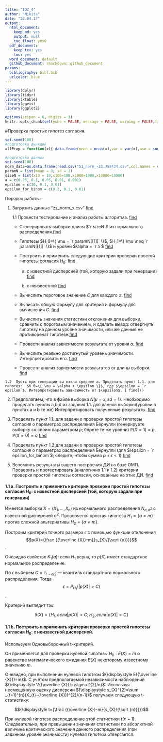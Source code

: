 ```yaml
---
title: "IDZ_4"
author: "Nikita"
date: "22.04.17"
output:
  html_document:
    keep_md: yes
    output: null
    toc_float: yes0
  pdf_document:
    keep_tex: yes
    toc: yes
  word_document: default
  github_document: rmarkdown::github_document
params:
  bibliography: bibl.bib
  urlcolor: blue
---
```


```r
library(dplyr)
library(tidyr)
library(xtable)
library(ggvis)
library(ggplot2)

options(scipen = 0, digits = 3)
knitr::opts_chunk$set(echo = FALSE, message = FALSE, warning = FALSE,fig.path = "README_figs/README-")
```


#Проверка простых гипотез согласия.
```r
set.seed(100)
#подготовка функций
allProp = function(x){ data.frame(mean = mean(x),var = var(x),asm = sum((x-mean(x))^3)/length(x)/var(x)^(3/2),exc = sum((x-mean(x))^4)/length(x)/var(x)^2-3)}

#подготовка данных
set.seed(100)
norm_data=as.data.frame(read.csv("51_norm_-23.798434.csv",col.names = c("x")));
paramN = list(mean = 0, sd = 1)
sizeN = list(x10 = 10,x100=100,x1000=1000,x10000=10000)
a = c(0.25, 0.1, 0.05, 0.01, 0.001)
epsilon = c(10, 0.1, 0.01)
epsilon_for_binom = c(0.2, 0.1, 0.01)
```

Порядок работы:

1.   Загрузить данные “zz_norm_x.csv” [ find]()
      
      1.1   Провести тестирование и анализ работы алгоритма. [ find]()
            
      -   Сгенерировать выборки длины $`r sizeN`$ из нормального распределения.[find]()
        
      -   Гипотезы $H_0=\{ \mu = `r paramN[[1]]` \}$, $H_1=\{ \mu \neq `r paramN[[1]]` \}$ и уровни $\alpha = `r a`$ [ find]() 
        
      -   Построить  и применить следующие критерии проверки простой гипотезы согласия $H_0$: [ find]()
            
          a.   с известной дисперсией (той, которую задали при генерации) [ find]()
                
          b.   с неизвестной [ find]()
                
      -   Вычислить пороговое значение $С$ для каждого $\alpha$. [ find]()
        
      -   Выписать общую формулу для критерия и формулу для вычисления $С$. [ find]()
        
      -   Вычислить значения статистики отклонения для выборки, сравнить с пороговым значением, и сделать          вывод: отвергнуть гипотезу на данном уровне значимости, или же данные не противоречат гипотезе.[find]()
        
      -   Провести анализ зависимости результата от уровня $\alpha$. [ find]()
        
      -   Вычислить реально достигнутый уровень значимости. Интерпретировать его. [ find]()
        
      -   Провести анализ зависимости результатов от длины выборки. [ find]()

    1.2  Пусть при генерации вы взяли среднее a. Проделать пункт 1.1. для гипотез:  $H_0=\{ \mu = \alpha + \epsilon \}$, где $\epsilon = `r epsilon`$. Интерпретировать зависимость от $\epsilon$. [ find]()

2.  Предполагаем, что в файле выборка $N(\mu = x, sd = 1)$. Необходимо проделать пункты a,b,d из задания 1.1. для данной выборки(уровни в пунктах a и b те же) Интерпретировать полученные результаты. [ find]()

3.   Проделать пункт 1.1.  для задачи о проверки простой гипотезы согласия о параметрах распределения Бернулли (генерируете выборку со своим параметром $p$; берете те же уровни) ${\mathbb  {P}}(X=1)=p, {\displaystyle \mathbb {P} (X=0)=q}$ [ find]()

4.   Проделать пункт 1.2  для задачи о проверки простой гипотезы согласия о параметрах распределения Бернулли (для $\epsilon = `r epsilon_for_binom`$; следите, чтобы сумма $p+ \epsilon < 1$) [ find]()

5.   Вспомнить результаты вашего построения ДИ на базе ОМП.  Проверить и протестировать (аналогично 1.1 и 1.2) критерии проверки простой гипотезы согласия, основанные на этих ДИ. [ find]()




#### 1.1 a. Построить  и применить критерии проверки простой гипотезы согласия $H_0$: с известной дисперсией (той, которую задали при генерации)
Имеется выборка $X = (X_1, . . . , X_n)$ из нормального распределения $N_{a,\sigma ^2}$ с известной дисперсией $\sigma^2$. Проверяется простая гипотеза $H_1 = \{a = m\}$ против сложной альтернативы $H_2 = \{a \neq m\}$.

Построим критерий точного размера $\epsilon$ с помощью функции отклонения
$$p(X)={\frac {{\overline {X}}-m}{s_{X}/{\sqrt {n}}}}$$.

Очевидно свойство $K_1(а)$: если $H_1$ верна, то $p(X)$ имеет стандартное нормальное
распределение.

По $\epsilon$ выберем $C = \tau_{1−\epsilon/2}$ — квантиль стандартного нормального распределения. Тогда $$\epsilon = P_{H_1} (|p(X)| > C)$$.

Критерий выглядит так:

$$\delta (X) = \{H_1, если |p(X)| < C;  H_2, если |ρ(X)| > C\}$$


#### 1.1 b. Построить  и применить критерии проверки простой гипотезы согласия $H_0$: с неизвестной дисперсией.
                
Используем Одновыборочный t-критерий.

Он применяется для проверки нулевой гипотезы ${\displaystyle H_{0}:E(X)=m}$ о равенстве математического ожидания ${\displaystyle E(X)}$ некоторому известному значению ${\displaystyle m}$.

Очевидно, при выполнении нулевой гипотезы ${\displaystyle E({\overline {X}})=m}$. С учётом предполагаемой независимости наблюдений ${\displaystyle V({\overline {X}})=\sigma ^{2}/n}$. Используя несмещенную оценку дисперсии ${\displaystyle s_{X}^{2}=\sum _{t=1}^{n}(X_{t}-{\overline {X}})^{2}/(n-1)}$ получаем следующую t-статистику:

$${\displaystyle t={\frac {{\overline {X}}-m}{s_{X}/{\sqrt {n}}}}}$$

При нулевой гипотезе распределение этой статистики ${\displaystyle t(n-1)}$. Следовательно, при превышении значения статистики по абсолютной величине критического значения данного распределения (при заданном уровне значимости) нулевая гипотеза отвергается.